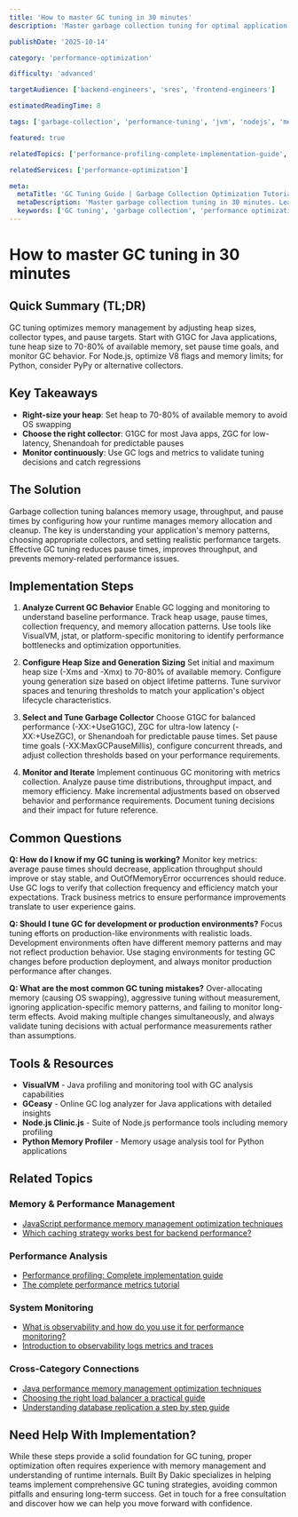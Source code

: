 ```yaml
---
title: 'How to master GC tuning in 30 minutes'
description: 'Master garbage collection tuning for optimal application performance. Learn JVM, Node.js, and Python GC optimization techniques quickly.'

publishDate: '2025-10-14'

category: 'performance-optimization'

difficulty: 'advanced'

targetAudience: ['backend-engineers', 'sres', 'frontend-engineers']

estimatedReadingTime: 8

tags: ['garbage-collection', 'performance-tuning', 'jvm', 'nodejs', 'memory-management']

featured: true

relatedTopics: ['performance-profiling-complete-implementation-guide', 'what-is-observability-and-how-do-you-use-it-for-performance-monitoring', 'which-caching-strategy-works-best-for-backend-performance', 'the-complete-performance-metrics-tutorial', 'performance-optimization']

relatedServices: ['performance-optimization']

meta:
  metaTitle: 'GC Tuning Guide | Garbage Collection Optimization Tutorial'
  metaDescription: 'Master garbage collection tuning in 30 minutes. Learn JVM, Node.js, and Python GC optimization for optimal application performance.'
  keywords: ['GC tuning', 'garbage collection', 'performance optimization', 'memory management', 'JVM tuning']
---
```


# How to master GC tuning in 30 minutes

## Quick Summary (TL;DR)

GC tuning optimizes memory management by adjusting heap sizes, collector types, and pause targets. Start with G1GC for Java applications, tune heap size to 70-80% of available memory, set pause time goals, and monitor GC behavior. For Node.js, optimize V8 flags and memory limits; for Python, consider PyPy or alternative collectors.

## Key Takeaways

- **Right-size your heap**: Set heap to 70-80% of available memory to avoid OS swapping
- **Choose the right collector**: G1GC for most Java apps, ZGC for low-latency, Shenandoah for predictable pauses
- **Monitor continuously**: Use GC logs and metrics to validate tuning decisions and catch regressions

## The Solution

Garbage collection tuning balances memory usage, throughput, and pause times by configuring how your runtime manages memory allocation and cleanup. The key is understanding your application's memory patterns, choosing appropriate collectors, and setting realistic performance targets. Effective GC tuning reduces pause times, improves throughput, and prevents memory-related performance issues.

## Implementation Steps

1. **Analyze Current GC Behavior**
   Enable GC logging and monitoring to understand baseline performance. Track heap usage, pause times, collection frequency, and memory allocation patterns. Use tools like VisualVM, jstat, or platform-specific monitoring to identify performance bottlenecks and optimization opportunities.

2. **Configure Heap Size and Generation Sizing**
   Set initial and maximum heap size (-Xms and -Xmx) to 70-80% of available memory. Configure young generation size based on object lifetime patterns. Tune survivor spaces and tenuring thresholds to match your application's object lifecycle characteristics.

3. **Select and Tune Garbage Collector**
   Choose G1GC for balanced performance (-XX:+UseG1GC), ZGC for ultra-low latency (-XX:+UseZGC), or Shenandoah for predictable pause times. Set pause time goals (-XX:MaxGCPauseMillis), configure concurrent threads, and adjust collection thresholds based on your performance requirements.

4. **Monitor and Iterate**
   Implement continuous GC monitoring with metrics collection. Analyze pause time distributions, throughput impact, and memory efficiency. Make incremental adjustments based on observed behavior and performance requirements. Document tuning decisions and their impact for future reference.

## Common Questions

**Q: How do I know if my GC tuning is working?**
Monitor key metrics: average pause times should decrease, application throughput should improve or stay stable, and OutOfMemoryError occurrences should reduce. Use GC logs to verify that collection frequency and efficiency match your expectations. Track business metrics to ensure performance improvements translate to user experience gains.

**Q: Should I tune GC for development or production environments?**
Focus tuning efforts on production-like environments with realistic loads. Development environments often have different memory patterns and may not reflect production behavior. Use staging environments for testing GC changes before production deployment, and always monitor production performance after changes.

**Q: What are the most common GC tuning mistakes?**
Over-allocating memory (causing OS swapping), aggressive tuning without measurement, ignoring application-specific memory patterns, and failing to monitor long-term effects. Avoid making multiple changes simultaneously, and always validate tuning decisions with actual performance measurements rather than assumptions.

## Tools & Resources

- **VisualVM** - Java profiling and monitoring tool with GC analysis capabilities
- **GCeasy** - Online GC log analyzer for Java applications with detailed insights
- **Node.js Clinic.js** - Suite of Node.js performance tools including memory profiling
- **Python Memory Profiler** - Memory usage analysis tool for Python applications

## Related Topics

### Memory & Performance Management
- [JavaScript performance memory management optimization techniques]({{/topics/javascript-performance-memory-management-optimization-techniques}})
- [Which caching strategy works best for backend performance?]({{/topics/which-caching-strategy-works-best-for-backend-performance}})

### Performance Analysis
- [Performance profiling: Complete implementation guide]({{/topics/performance-profiling-complete-implementation-guide}})
- [The complete performance metrics tutorial]({{/topics/the-complete-performance-metrics-tutorial}})

### System Monitoring
- [What is observability and how do you use it for performance monitoring?]({{/topics/what-is-observability-and-how-do-you-use-it-for-performance-monitoring}})
- [Introduction to observability logs metrics and traces]({{/topics/introduction-to-observability-logs-metrics-and-traces}})

### Cross-Category Connections
- [Java performance memory management optimization techniques]({{/topics/java-performance-memory-management-optimization-techniques}})
- [Choosing the right load balancer a practical guide]({{/topics/choosing-the-right-load-balancer-a-practical-guide}})
- [Understanding database replication a step by step guide]({{/topics/understanding-database-replication-a-step-by-step-guide}})

## Need Help With Implementation?

While these steps provide a solid foundation for GC tuning, proper optimization often requires experience with memory management and understanding of runtime internals. Built By Dakic specializes in helping teams implement comprehensive GC tuning strategies, avoiding common pitfalls and ensuring long-term success. Get in touch for a free consultation and discover how we can help you move forward with confidence.
